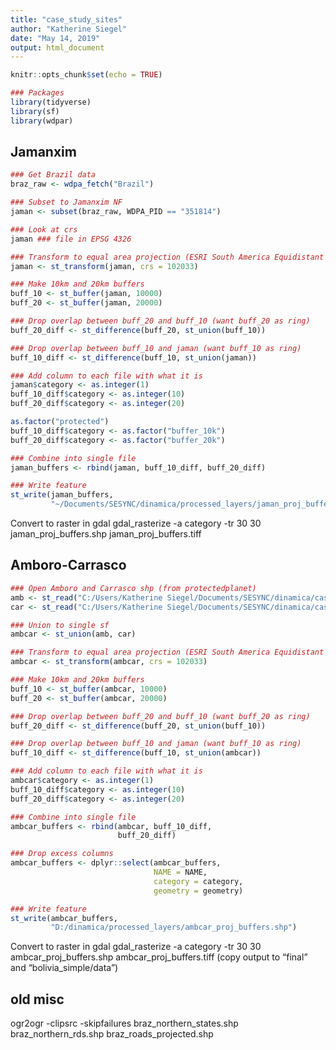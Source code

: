```yaml
---
title: "case_study_sites"
author: "Katherine Siegel"
date: "May 14, 2019"
output: html_document
---
```


```r
knitr::opts_chunk$set(echo = TRUE)

### Packages
library(tidyverse)
library(sf)
library(wdpar)
```

## Jamanxim
```r
### Get Brazil data
braz_raw <- wdpa_fetch("Brazil")

### Subset to Jamanxim NF
jaman <- subset(braz_raw, WDPA_PID == "351814")

### Look at crs
jaman ### file in EPSG 4326

### Transform to equal area projection (ESRI South America Equidistant Conic)
jaman <- st_transform(jaman, crs = 102033)

### Make 10km and 20km buffers
buff_10 <- st_buffer(jaman, 10000)
buff_20 <- st_buffer(jaman, 20000)

### Drop overlap between buff_20 and buff_10 (want buff_20 as ring)
buff_20_diff <- st_difference(buff_20, st_union(buff_10))

### Drop overlap between buff_10 and jaman (want buff_10 as ring)
buff_10_diff <- st_difference(buff_10, st_union(jaman))

### Add column to each file with what it is
jaman$category <- as.integer(1)
buff_10_diff$category <- as.integer(10)
buff_20_diff$category <- as.integer(20)

as.factor("protected")
buff_10_diff$category <- as.factor("buffer_10k")
buff_20_diff$category <- as.factor("buffer_20k")

### Combine into single file
jaman_buffers <- rbind(jaman, buff_10_diff, buff_20_diff)

### Write feature
st_write(jaman_buffers, 
         "~/Documents/SESYNC/dinamica/processed_layers/jaman_proj_buffers.shp")
```
Convert to raster in gdal
gdal_rasterize -a category -tr 30 30 jaman_proj_buffers.shp jaman_proj_buffers.tiff

## Amboro-Carrasco
```r
### Open Amboro and Carrasco shp (from protectedplanet)
amb <- st_read("C:/Users/Katherine Siegel/Documents/SESYNC/dinamica/case_study_shp/AmbCar/WDPA_Aug2019_protected_area_9779-shapefile-polygons.shp")
car <- st_read("C:/Users/Katherine Siegel/Documents/SESYNC/dinamica/case_study_shp/AmbCar/WDPA_Aug2019_protected_area_20037-shapefile-polygons.shp")

### Union to single sf
ambcar <- st_union(amb, car)

### Transform to equal area projection (ESRI South America Equidistant Conic)
ambcar <- st_transform(ambcar, crs = 102033)

### Make 10km and 20km buffers
buff_10 <- st_buffer(ambcar, 10000)
buff_20 <- st_buffer(ambcar, 20000)

### Drop overlap between buff_20 and buff_10 (want buff_20 as ring)
buff_20_diff <- st_difference(buff_20, st_union(buff_10))

### Drop overlap between buff_10 and jaman (want buff_10 as ring)
buff_10_diff <- st_difference(buff_10, st_union(ambcar))

### Add column to each file with what it is
ambcar$category <- as.integer(1)
buff_10_diff$category <- as.integer(10)
buff_20_diff$category <- as.integer(20)

### Combine into single file
ambcar_buffers <- rbind(ambcar, buff_10_diff,
                        buff_20_diff)

### Drop excess columns
ambcar_buffers <- dplyr::select(ambcar_buffers,
                                NAME = NAME, 
                                category = category,
                                geometry = geometry)

### Write feature
st_write(ambcar_buffers, 
         "D:/dinamica/processed_layers/ambcar_proj_buffers.shp")
```

Convert to raster in gdal
gdal_rasterize -a category -tr 30 30 ambcar_proj_buffers.shp ambcar_proj_buffers.tiff 
(copy output to "final" and "bolivia_simple/data")

## old misc
ogr2ogr -clipsrc -skipfailures braz_northern_states.shp braz_northern_rds.shp braz_roads_projected.shp
